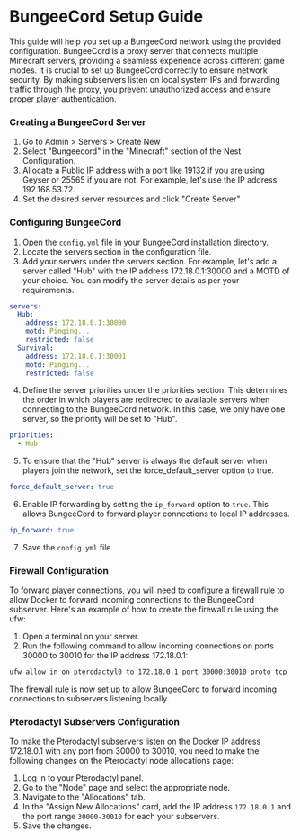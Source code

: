 
# BungeeCord Setup Guide
This guide will help you set up a BungeeCord network using the provided configuration. BungeeCord is a proxy server that connects multiple Minecraft servers, providing a seamless experience across different game modes. It is crucial to set up BungeeCord correctly to ensure network security. By making subservers listen on local system IPs and forwarding traffic through the proxy, you prevent unauthorized access and ensure proper player authentication.
<Steps>
### Creating a BungeeCord Server
1) Go to Admin > Servers > Create New
2) Select "Bungeecord" in the "Minecraft" section of the Nest Configuration.
3) Allocate a Public IP address with a port like 19132 if you are using Geyser or 25565 if you are not. For example, let's use the IP address 192.168.53.72.
4) Set the desired server resources and click "Create Server"

### Configuring BungeeCord
1) Open the `config.yml` file in your BungeeCord installation directory.
2) Locate the servers section in the configuration file.
3) Add your servers under the servers section. For example, let's add a server called "Hub" with the IP address 172.18.0.1:30000 and a MOTD of your choice. You can modify the server details as per your requirements.
```yaml filename="config.yml" copy
servers:
  Hub:
    address: 172.18.0.1:30000
    motd: Pinging...
    restricted: false
  Survival:
    address: 172.18.0.1:30001
    motd: Pinging...
    restricted: false
```
4) Define the server priorities under the priorities section. This determines the order in which players are redirected to available servers when connecting to the BungeeCord network. In this case, we only have one server, so the priority will be set to "Hub".
```yaml filename="config.yml" copy
priorities:
  - Hub
```
5) To ensure that the "Hub" server is always the default server when players join the network, set the force_default_server option to true.
```yaml filename="config.yml" copy
force_default_server: true
```
6) Enable IP forwarding by setting the `ip_forward` option to `true`. This allows BungeeCord to forward player connections to local IP addresses.
```yaml filename="config.yml" copy
ip_forward: true
```
7) Save the `config.yml` file.
### Firewall Configuration
To forward player connections, you will need to configure a firewall rule to allow Docker to forward incoming connections to the BungeeCord subserver. Here's an example of how to create the firewall rule using the ufw:

1) Open a terminal on your server.
2) Run the following command to allow incoming connections on ports 30000 to 30010 for the IP address 172.18.0.1:
```bash code
ufw allow in on pterodactyl0 to 172.18.0.1 port 30000:30010 proto tcp
```
The firewall rule is now set up to allow BungeeCord to forward incoming connections to subservers listening locally.
### Pterodactyl Subservers Configuration
To make the Pterodactyl subservers listen on the Docker IP address 172.18.0.1 with any port from 30000 to 30010, you need to make the following changes on the Pterodactyl node allocations page:

1) Log in to your Pterodactyl panel.
2) Go to the "Node" page and select the appropriate node.
3) Navigate to the "Allocations" tab.
4) In the "Assign New Allocations" card, add the IP address `172.18.0.1` and the port range `30000-30010` for each your subservers.
5) Save the changes.
</Steps>